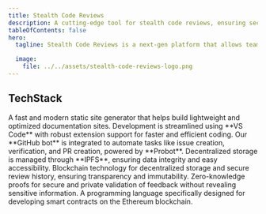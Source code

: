 ```yaml
---
title: Stealth Code Reviews
description: A cutting-edge tool for stealth code reviews, ensuring secure and anonymous feedback on code submissions.
tableOfContents: false
hero:
  tagline: Stealth Code Reviews is a next-gen platform that allows teams to conduct anonymous, secure, and efficient code reviews. Our tool is designed to provide detailed feedback while protecting the identity of the reviewer, promoting a safe and transparent code review environment.

  image:
    file: ../../assets/stealth-code-reviews-logo.png
---
```







## TechStack

<CardGrid stagger>
	<Card title="Astro" icon="rocket">
		A fast and modern static site generator that helps build lightweight and optimized documentation sites.
	</Card>
	<Card title="VS Code" icon="seti:html">
		Development is streamlined using **VS Code** with robust extension support for faster and efficient coding.
	</Card>
	<Card title="GitHub Bot" icon="github">
		Our **GitHub bot** is integrated to automate tasks like issue creation, verification, and PR creation, powered by **Probot**.
	</Card>
	<Card title="IPFS" icon="cloudflare">
		Decentralized storage is managed through **IPFS**, ensuring data integrity and easy accessibility.
	</Card>
	<Card title="Ethereum" icon="seti:ethereum">
		Blockchain technology for decentralized storage and secure review history, ensuring transparency and immutability.
	</Card>
	<Card title="zk-SNARKs" icon="seti:lock">
		Zero-knowledge proofs for secure and private validation of feedback without revealing sensitive information.
	</Card>
	 <Card title="Solidity" icon="seti:crystal">
        A programming language specifically designed for developing smart contracts on the Ethereum blockchain.
    </Card>
</CardGrid>